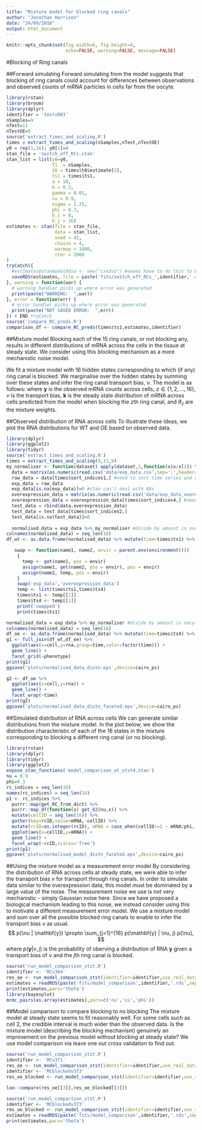 ```yaml
---
title: "Mixture model for blocked ring canals"
author: "Jonathan Harrison"
date: "24/09/2018"
output: html_document
---
```


```r
knitr::opts_chunk$set(fig.width=6, fig.height=4,
                      echo=FALSE, warning=FALSE, message=FALSE)
```

#Blocking of Ring canals

##Forward simulating
Forward simulating from the model suggests that blocking of ring canals could account for differences between observations and observed counts of mRNA particles in cells far from the oocyte. 

```r
library(rstan)
library(broom)
library(dplyr)
identifier = 'testv003'
nSamples=9
nTest=11
nTestOE=9
source('extract_times_and_scaling.R')
times = extract_times_and_scaling(nSamples,nTest,nTestOE)
y0 = rep(1,16); y0[1]=0
stan_file = 'switch_off_RCs.stan'
stan_list = list(y0=y0,
                 T1  = nSamples,                 
                 t0 = times$t0$estimate[3],
                 ts1 = times$ts1,                 
                 a = 10,
                 b = 0.2,
                 gamma = 0.01,
                 nu = 0.9,
                 sigma = 1.25,
                 phi = 0.3,
                 b_i = 8,
                 b_j = 16)
estimates <- stan(file = stan_file,
                  data = stan_list,
                  seed = 42,
                  chains = 4,
                  warmup = 1000,
                  iter = 2000
)
tryCatch({
  #estimates@stanmodel@dso <- new("cxxdso") #seems have to do this to be able to save :S
  saveRDS(estimates, file = paste('fits/switch_off_RCs_',identifier,'.rds',sep='')) # to load use readRDS("fit.rds")
}, warning = function(war) {  
  # warning handler picks up where error was generated
  print(paste("WARNING:  ",war))
}, error = function(err) {  
  # error handler picks up where error was generated
  print(paste("NOT SAVED ERROR:  ",err))
}) # END tryCatch
source('compare_RC_preds.R')
comparison_df <- compare_RC_preds(times$ts1,estimates,identifier)

```

##Mixture model
Blocking each of the 15 ring canals, or not blocking any, results in different distributions of mRNA across the cells in the tissue at steady state. We consider using this blocking mechanism as a more mechanistic noise model. 

We fit a mixture model with 16 hidden states corresponding to which (if any) ring canal is blocked. We marginalise over the hidden states by summing over these states and infer the ring canal transport bias, $\nu$. The model is as follows:
\begin{align} p(\nu | \mathbf{y})  &\propto p(\mathbf{y} | \nu) p(\nu) \\
&= \sum_{z=1}^{16} \theta_z p(\mathbf{y} | \nu, z) p(\nu) \\
&= \sum_{z=1}^{16} \theta_z N(\mathbf{y} \, | \, \mathbf{k}_z(\nu)) p(\nu) \\
\end{align}
where $\mathbf{y}$ is the observed mRNA counts across cells, $z \in \{ 1,2, \dots, 16\}$, $\nu$ is the transport bias, $\mathbf{k}$ is the steady state distribution of mRNA across cells predicted from the model when blocking the $z$th ring canal, and $\theta_z$ are the mixture weights. 

##Observed distribution of RNA across cells
To illustrate these ideas, we plot the RNA distributions for WT and OE based on observed data.
```r
library(dplyr)
library(ggplot2)
library(tidyr)
source('extract_times_and_scaling.R')
times = extract_times_and_scaling(9,11,9)
my_normaliser <- function(dataset) apply(dataset,1,function(x)x/x[1]) %>% t()
  data = matrix(as.numeric(read.csv('data/exp_data.csv',sep=',',header=FALSE,stringsAsFactors = FALSE)),ncol=16,byrow=TRUE)
  raw_data = data[times$sort_indices1,] #need to sort time series and correspondingly reorder rows
  exp_data = raw_data
  exp_data[is.na(exp_data)]=0 #stan can't deal with NAs
  overexpression_data = matrix(as.numeric(read.csv('data/exp_data_overexpression.csv',sep=',',header=FALSE,stringsAsFactors = FALSE)),ncol=16,byrow=TRUE)
  overexpression_data = overexpression_data[times$sort_indices4,] #need to sort time series and correspondingly reorder rows
  test_data = rbind(data,overexpression_data)
  test_data = test_data[times$sort_indices2,]
  test_data[is.na(test_data)]=0
 
  normalised_data = exp_data %>% my_normaliser #divide by amount in oocyte to normalise for stst
colnames(normalised_data) = seq_len(16)
df_wt <- as.data.frame(normalised_data) %>% mutate(time=times$ts1) %>% gather(key=cell,value=rna,-time) %>% mutate(phenotype='WT',cell=as.integer(cell))

   swap <- function(name1, name2, envir = parent.env(environment()))
    {
      temp <- get(name1, pos = envir)
      assign(name1, get(name2, pos = envir), pos = envir)
      assign(name2, temp, pos = envir)
    }
    swap('exp_data','overexpression_data')
    temp <- list(times$ts1,times$ts4)
    times$ts1 <- temp[[2]]
    times$ts4 <- temp[[1]]
    print('swapped')
    print(times$ts1)

normalised_data = exp_data %>% my_normaliser #divide by amount in oocyte to normalise
colnames(normalised_data) = seq_len(16)
df_oe <- as.data.frame(normalised_data) %>% mutate(time=times$ts4) %>% gather(key=cell,value=rna,-time) %>% mutate(phenotype='OE',cell=as.integer(cell))  
g1 <- full_join(df_wt,df_oe) %>%
  ggplot(aes(x=cell,y=rna,group=time,color=factor(time))) +
  geom_line() +
  facet_grid(~phenotype)
print(g1)
ggsave('plots/normalised_data_distn.eps',device=cairo_ps)

g2 <- df_oe %>% 
  ggplot(aes(x=cell,y=rna)) +
  geom_line() +
  facet_wrap(~time)
print(g2)
ggsave('plots/normalised_data_distn_faceted.eps',device=cairo_ps)

```

##Simulated distribution of RNA across cells
We can generate similar distributions from the mixture model. In the plot below, we show the distribution characteristic of each of the 16 states in the mixture corresponding to blocking a different ring canal (or no blocking).

```r
library(rstan)
library(dplyr)
library(tidyr)
library(ggplot2)
expose_stan_functions('model_comparison_at_stst4.stan')
nu = 0.9
phi=0.3
rc_indices = seq_len(16)
names(rc_indices) = seq_len(16)
p1 <- rc_indices %>%
  purrr::map(get_RC_from_dict) %>%
  purrr::map_df(function(x) get_k2(nu,x)) %>%
  mutate(cellID = seq_len(16)) %>%
  gather(key=rcID,value=mRNA,-cellID) %>%
  mutate(rcID=as.integer(rcID), mRNA = case_when(cellID!=1 ~ mRNA/phi, TRUE ~ mRNA)) %>%
  ggplot(aes(x=cellID,y=mRNA)) + 
  geom_line() + 
  facet_wrap(~rcID,scales='free')
print(p1)
ggsave('plots/normalised_model_distn_faceted.eps',device=cairo_ps)
```


##Using the mixture model as a measurement error model
By considering the distribution of RNA across cells at steady state, we were able to infer the transport bias $\nu$ for transport through ring canals.
In order to simulate data similar to the overexpression data, this model must be dominated by a large value of the noise.
The measurement noise we use is not very mechanistic - simply Gaussian noise here. 
Since we have proposed a biological mechanism leading to this noise, we instead consider using this to motivate a different measurement error model. 
We use a mixture model and sum over all the possible blocked ring canals to enable to infer the transport bias $\nu$ as usual. 
$$ p(\nu | \mathbf{y}) \propto \sum_{j=1}^{16} p(\mathbf{y} | \nu, j) p(\nu),  $$
where $p(\mathbf{y} | \nu, j)$ is the probability of oberving a distribution of RNA $\mathbf{y}$ given a transport bias of $\nu$ and the $j$th ring canal is blocked.

```r
source('run_model_comparison_stst.R')
identifier <- 'MCv364' 
res_oe <- run_model_comparison_stst(identifier=identifier,use_real_data=TRUE,run_mcmc=FALSE,parametersToPlot = c('nu','xi','phi'),verbose=TRUE,show_diagnostic_plots=FALSE,train_on_OE=TRUE)
estimates = readRDS(paste('fits/model_comparison',identifier,'.rds',sep=''))
print(estimates,pars='theta')
library(bayesplot)
mcmc_pairs(as.array(estimates),pars=c('nu','xi','phi'))
```

##Model comparison to compare blocking to no blocking
The mixture model at steady state seems to fit reasonably well. For some cells such as cell 2, the credible interval is much wider than the observed data. 
Is the mixture model (describing the blocking mechanism) genuinely an improvement on the previous model without blocking at steady state?
We use model comparison via leave one out cross validation to find out.

```r
source('run_model_comparison_stst.R')
identifier <- 'MCv371' 
res_oe <- run_model_comparison_stst(identifier=identifier,use_real_data=TRUE,run_mcmc=FALSE,parametersToPlot = c('nu','xi','phi'),verbose=TRUE,show_diagnostic_plots=FALSE,compare_via_loo=TRUE, use_mixture_model=FALSE, train_on_OE=TRUE)
identifier <- 'MCblockedv373' 
res_oe_blocked <- run_model_comparison_stst(identifier=identifier,use_real_data=TRUE,run_mcmc=FALSE,parametersToPlot = c('nu','xi','phi'),verbose=TRUE,show_diagnostic_plots=FALSE,compare_via_loo=TRUE, use_mixture_model=TRUE, train_on_OE=TRUE)

loo::compare(res_oe[[3]],res_oe_blocked[[3]])
```


```r
source('run_model_comparison_stst.R')
identifier <- 'MCblockedv373' 
res_oe_blocked <- run_model_comparison_stst(identifier=identifier,use_real_data=TRUE,run_mcmc=FALSE,parametersToPlot = c('nu','xi','phi'),verbose=TRUE,show_diagnostic_plots=FALSE,compare_via_loo=TRUE, use_mixture_model=TRUE, train_on_OE=TRUE)
estimates = readRDS(paste('fits/model_comparison',identifier,'.rds',sep=''))
print(estimates,pars='theta')

```




